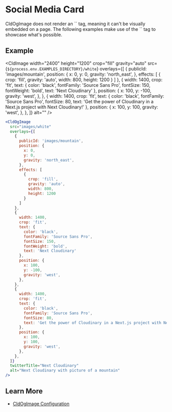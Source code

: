 

# Social Media Card

<Callout emoji={false}>
  CldOgImage does not render an `<img>` tag, meaning it can't be visually embedded on a page. The following examples make use of the `<CldImage>` tag to showcase what's possible.
</Callout>

## Example

<CldImage
  width="2400"
  height="1200"
  crop="fill"
  gravity="auto"
  src={`${process.env.EXAMPLES_DIRECTORY}/white`}
  overlays={[
    {
      publicId: 'images/mountain',
      position: {
        x: 0,
        y: 0,
        gravity: 'north_east',
      },
      effects: [
        {
          crop: 'fill',
          gravity: 'auto',
          width: 800,
          height: 1200
        }
      ]
    },
    {
      width: 1400,
      crop: 'fit',
      text: {
        color: 'black',
        fontFamily: 'Source Sans Pro',
        fontSize: 150,
        fontWeight: 'bold',
        text: 'Next Cloudinary'
      },
      position: {
        x: 100,
        y: -100,
        gravity: 'west',
      },
    },
    {
      width: 1400,
      crop: 'fit',
      text: {
        color: 'black',
        fontFamily: 'Source Sans Pro',
        fontSize: 80,
        text: 'Get the power of Cloudinary in a Next.js project with Next Cloudinary!'
      },
      position: {
        x: 100,
        y: 100,
        gravity: 'west',
      },
    },
  ]}
  alt=""
/>

```jsx
<CldOgImage
  src="images/white"
  overlays={[
    {
      publicId: 'images/mountain',
      position: {
        x: 0,
        y: 0,
        gravity: 'north_east',
      },
      effects: [
        {
          crop: 'fill',
          gravity: 'auto',
          width: 800,
          height: 1200
        }
      ]
    },
    {
      width: 1400,
      crop: 'fit',
      text: {
        color: 'black',
        fontFamily: 'Source Sans Pro',
        fontSize: 150,
        fontWeight: 'bold',
        text: 'Next Cloudinary'
      },
      position: {
        x: 100,
        y: -100,
        gravity: 'west',
      },
    },
    {
      width: 1400,
      crop: 'fit',
      text: {
        color: 'black',
        fontFamily: 'Source Sans Pro',
        fontSize: 80,
        text: 'Get the power of Cloudinary in a Next.js project with Next Cloudinary!'
      },
      position: {
        x: 100,
        y: 100,
        gravity: 'west',
      },
    },
  ]}
  twitterTitle="Next Cloudinary"
  alt="Next Cloudinary with picture of a mountain"
/>
```

## Learn More
* [CldOgImage Configuration](/components/cldogimage/configuration)